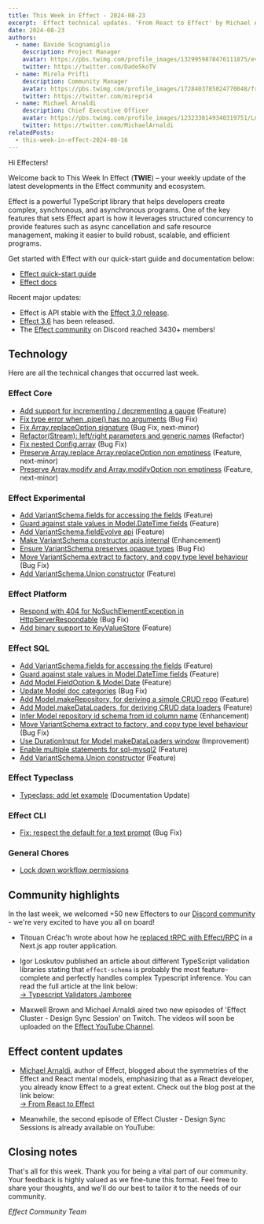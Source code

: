 ```yaml
---
title: This Week in Effect - 2024-08-23
excerpt:  Effect technical updates. 'From React to Effect' by Michael Arnaldi. Effect Cluster - Design Sync Session (Part 2). Articles from community members about Effect RPC and Effect Schema.
date: 2024-08-23
authors:
  - name: Davide Scognamiglio
    description: Project Manager
    avatar: https://pbs.twimg.com/profile_images/1329959878476111875/evHG8VX6_400x400.jpg
    twitter: https://twitter.com/DadeSkoTV
  - name: Mirela Prifti
    description: Community Manager
    avatar: https://pbs.twimg.com/profile_images/1728403785024770048/frKphayT_400x400.jpg
    twitter: https://twitter.com/mirepri4
  - name: Michael Arnaldi
    description: Chief Executive Officer
    avatar: https://pbs.twimg.com/profile_images/1232338149340319751/Ln9nNWyk_400x400.jpg
    twitter: https://twitter.com/MichaelArnaldi
relatedPosts:
  - this-week-in-effect-2024-08-16
---
```


Hi Effecters! 

Welcome back to This Week In Effect (**TWIE**) – your weekly update of the latest developments in the Effect community and ecosystem.

Effect is a powerful TypeScript library that helps developers create complex, synchronous, and asynchronous programs. One of the key features that sets Effect apart is how it leverages structured concurrency to provide features such as async cancellation and safe resource management, making it easier to build robust, scalable, and efficient programs.

Get started with Effect with our quick-start guide and documentation below:

- [Effect quick-start guide](/docs/quickstart)
- [Effect docs](/docs/introduction)

Recent major updates:

- Effect is API stable with the [Effect 3.0 release](https://effect.website/blog/effect-3.0).
- [Effect 3.6](https://effect.website/blog/effect-3.6) has been released.
- The [Effect community](https://discord.gg/effect-ts) on Discord reached 3430+ members!


## Technology

Here are all the technical changes that occurred last week.

### Effect Core
+ [Add support for incrementing / decrementing a gauge](https://github.com/Effect-TS/effect/pull/3474) (Feature)
+ [Fix type error when .pipe() has no arguments](https://github.com/Effect-TS/effect/pull/3490) (Bug Fix)
+ [Fix Array.replaceOption signature](https://github.com/Effect-TS/effect/pull/3497) (Bug Fix, next-minor)
+ [Refactor(Stream): left/right parameters and generic names](https://github.com/Effect-TS/effect/pull/3306) (Refactor)
+ [Fix nested Config.array](https://github.com/Effect-TS/effect/pull/3499) (Bug Fix)
+ [Preserve Array.replace Array.replaceOption non emptiness](https://github.com/Effect-TS/effect/pull/3491) (Feature, next-minor)
+ [Preserve Array.modify and Array.modifyOption non emptiness](https://github.com/Effect-TS/effect/pull/3496) (Feature, next-minor)


### Effect Experimental
+ [Add VariantSchema.fields for accessing the fields](https://github.com/Effect-TS/effect/pull/3467) (Feature)
+ [Guard against stale values in Model.DateTime fields](https://github.com/Effect-TS/effect/pull/3471) (Feature)
+ [Add VariantSchema.fieldEvolve api](https://github.com/Effect-TS/effect/pull/3478) (Feature)
+ [Make VariantSchema constructor apis internal](https://github.com/Effect-TS/effect/pull/3482) (Enhancement)
+ [Ensure VariantSchema preserves opaque types](https://github.com/Effect-TS/effect/pull/3487) (Bug Fix)
+ [Move VariantSchema.extract to factory, and copy type level behaviour](https://github.com/Effect-TS/effect/pull/3488) (Bug Fix)
+ [Add VariantSchema.Union constructor](https://github.com/Effect-TS/effect/pull/3493) (Feature)


### Effect Platform
+ [Respond with 404 for NoSuchElementException in HttpServerRespondable](https://github.com/Effect-TS/effect/pull/3469) (Bug Fix)
+ [Add binary support to KeyValueStore](https://github.com/Effect-TS/effect/pull/3494) (Feature)


### Effect SQL
+ [Add VariantSchema.fields for accessing the fields](https://github.com/Effect-TS/effect/pull/3467) (Feature)
+ [Guard against stale values in Model.DateTime fields](https://github.com/Effect-TS/effect/pull/3471) (Feature)
+ [Add Model.FieldOption & Model.Date](https://github.com/Effect-TS/effect/pull/3476) (Feature)
+ [Update Model doc categories](https://github.com/Effect-TS/effect/pull/3477) (Bug Fix)
+ [Add Model.makeRepository, for deriving a simple CRUD repo](https://github.com/Effect-TS/effect/pull/3479) (Feature)
+ [Add Model.makeDataLoaders, for deriving CRUD data loaders](https://github.com/Effect-TS/effect/pull/3480) (Feature)
+ [Infer Model repository id schema from id column name](https://github.com/Effect-TS/effect/pull/3483) (Enhancement)
+ [Move VariantSchema.extract to factory, and copy type level behaviour](https://github.com/Effect-TS/effect/pull/3488) (Bug Fix)
+ [Use DurationInput for Model makeDataLoaders window](https://github.com/Effect-TS/effect/pull/3489) (Improvement)
+ [Enable multiple statements for sql-mysql2](https://github.com/Effect-TS/effect/pull/3492) (Feature)
+ [Add VariantSchema.Union constructor](https://github.com/Effect-TS/effect/pull/3493) (Feature)


### Effect Typeclass
+ [Typeclass: add let example](https://github.com/Effect-TS/effect/pull/3481) (Documentation Update)


### Effect CLI
+ [Fix: respect the default for a text prompt](https://github.com/Effect-TS/effect/pull/3466) (Bug Fix)


### General Chores
+ [Lock down workflow permissions](https://github.com/Effect-TS/effect/pull/3464)


## Community highlights

In the last week, we welcomed +50 new Effecters to our [Discord community](https://discord.gg/effect-ts) - we're very excited to have you all on board! 

+ Titouan Créac'h wrote about how he [replaced tRPC with Effect/RPC](https://dev.to/titouancreach/how-i-replaced-trpc-with-effect-rpc-in-a-nextjs-app-router-application-4j8p) in a Next.js app router application.
<Tweet id="1826169052609302901" />

+ Igor Loskutov published an article about different TypeScript validation libraries stating that ```effect-schema``` is probably the most feature-complete and perfectly handles complex Typescript inference. You can read the full article at the link below:  
[→ Typescript Validators Jamboree](https://monadical.com/posts/typescript-validators-jamboree.html)
<Tweet id="1826670338366988739" />

+ Maxwell Brown and Michael Arnaldi aired two new episodes of 'Effect Cluster - Design Sync Session' on Twitch. The videos will soon be uploaded on the [Effect YouTube Channel](https://www.youtube.com/@effect-ts).
<Tweet id="1826293189286015243" />


## Effect content updates

+ [Michael Arnaldi](https://x.com/MichaelArnaldi), author of Effect, blogged about the symmetries of the Effect and React mental models, emphasizing that as a React developer, you already know Effect to a great extent. Check out the blog post at the link below:  
[→ From React to Effect](https://effect.website/blog/from-react-to-effect)

+ Meanwhile, the second episode of Effect Cluster - Design Sync Sessions is already available on YouTube:
<YouTube url="https://www.youtube.com/embed/Xt-IWuXzp2Y?si=jf6ywBe8LpzEmn7Y" />


## Closing notes

That's all for this week. Thank you for being a vital part of our community. Your feedback is highly valued as we fine-tune this format. Feel free to share your thoughts, and we'll do our best to tailor it to the needs of our community.

_Effect Community Team_
